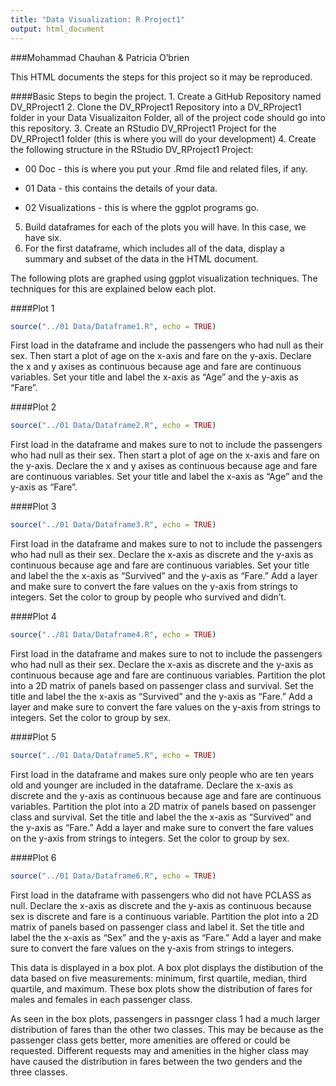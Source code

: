 ```yaml
---
title: "Data Visualization: R Project1"
output: html_document
---
```


###Mohammad Chauhan & Patricia O'brien

This HTML documents the steps for this project so it may be reproduced.

####Basic Steps to begin the project.
1. Create a GitHub Repository named DV_RProject1
2. Clone the DV_RProject1 Repository into a DV_RProject1 folder in your Data Visualizaiton Folder, all of the project code should go into this repository.
3. Create an RStudio DV_RProject1 Project for the DV_RProject1 folder (this is where you will do your development)
4. Create the following structure in the RStudio DV_RProject1 Project:
  
  * 00 Doc - this is where you put your .Rmd file and related files, if any.
  
  * 01 Data - this contains the details of your data.
  
  * 02 Visualizations - this is where the ggplot programs go.

5. Build dataframes for each of the plots you will have. In this case, we have six.
6. For the first dataframe, which includes all of the data, display a summary and subset of the data in the HTML document.

The following plots are graphed using ggplot visualization techniques. The techniques for this are explained below each plot.

####Plot 1
```r
source("../01 Data/Dataframe1.R", echo = TRUE)
```

First load in the dataframe and include the passengers who had null as their sex. Then start a plot of age on the x-axis and fare on the y-axis. Declare the x and y axises as continuous because age and fare are continuous variables. Set your title and label the x-axis as "Age" and the y-axis as "Fare". 

####Plot 2
```r
source("../01 Data/Dataframe2.R", echo = TRUE)
```

First load in the dataframe and makes sure to not to include the passengers who had null as their sex. Then start a plot of age on the x-axis and fare on the y-axis. Declare the x and y axises as continuous because age and fare are continuous variables. Set your title and label the x-axis as "Age" and the y-axis as "Fare". 

####Plot 3
```r
source("../01 Data/Dataframe3.R", echo = TRUE)
```

First load in the dataframe and makes sure to not to include the passengers who had null as their sex. Declare the x-axis as discrete and the y-axis as continuous because age and fare are continuous variables. Set your title and label the the x-axis as "Survived" and the y-axis as "Fare." Add a layer and make sure to convert the fare values on the y-axis from strings to integers. Set the color to group by people who survived and didn't. 

####Plot 4
```r
source("../01 Data/Dataframe4.R", echo = TRUE)
```

First load in the dataframe and makes sure to not to include the passengers who had null as their sex. Declare the x-axis as discrete and the y-axis as continuous because age and fare are continuous variables. Partition the plot into a 2D matrix of panels based on passenger class and survival. Set the title and label the the x-axis as "Survived" and the y-axis as "Fare." Add a layer and make sure to convert the fare values on the y-axis from strings to integers. Set the color to group by sex. 

####Plot 5
```r
source("../01 Data/Dataframe5.R", echo = TRUE)
```

First load in the dataframe and makes sure only people who are ten years old and younger are included in the dataframe. Declare the x-axis as discrete and the y-axis as continuous because age and fare are continuous variables. Partition the plot into a 2D matrix of panels based on passenger class and survival. Set the title and label the the x-axis as "Survived" and the y-axis as "Fare." Add a layer and make sure to convert the fare values on the y-axis from strings to integers. Set the color to group by sex. 

####Plot 6
```r
source("../01 Data/Dataframe6.R", echo = TRUE)
```

First load in the dataframe with passengers who did not have PCLASS as null. Declare the x-axis as discrete and the y-axis as continuous because sex is discrete and fare is a continuous variable. Partition the plot into a 2D matrix of panels based on passenger class and label it. Set the title and label the the x-axis as "Sex" and the y-axis as "Fare." Add a layer and make sure to convert the fare values on the y-axis from strings to integers.

This data is displayed in a box plot. A box plot displays the distibution of the data based on five measurements: minimum, first quartile, median, third quartile, and maximum. These box plots show the distribution of fares for males and females in each passenger class.

As seen in the box plots, passengers in passnger class 1 had a much larger distribution of fares than the other two classes. This may be because as the passenger class gets better, more amenities are offered or could be requested. Different requests may and amenities in the higher class may have caused the distribution in fares between the two genders and the three classes.